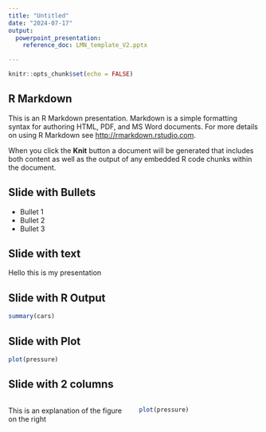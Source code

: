```yaml
---
title: "Untitled"
date: "2024-07-17"
output: 
  powerpoint_presentation:
    reference_doc: LMN_template_V2.pptx

---
```


```r
knitr::opts_chunk$set(echo = FALSE)
```

## R Markdown

This is an R Markdown presentation. Markdown is a simple formatting syntax for authoring HTML, PDF, and MS Word documents. For more details on using R Markdown see <http://rmarkdown.rstudio.com>.

When you click the **Knit** button a document will be generated that includes both content as well as the output of any embedded R code chunks within the document.

## Slide with Bullets

- Bullet 1
- Bullet 2
- Bullet 3

## Slide with text
Hello this is my presentation

## Slide with R Output

```r
summary(cars)
```

## Slide with Plot

```r
plot(pressure)
```


## Slide with 2 columns

:::::: {.columns}
::: {.column width="50%"}
This is an explanation of the figure on the right
:::

::: {.column width="50%"}
```r
plot(pressure)
```
:::
::::::




